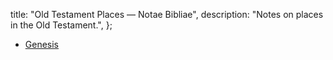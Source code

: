   title: "Old Testament Places — Notae Bibliae",
  description: "Notes on places in the Old Testament.",
};

<Initial text="Old Testament Places"/>

* [Genesis](/places/old-testament/genesis)

